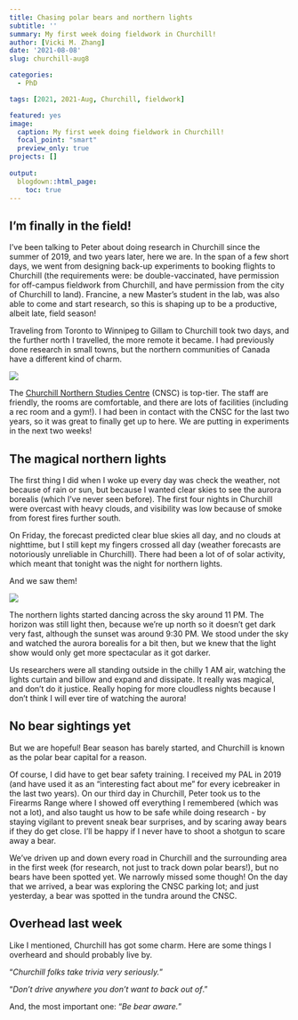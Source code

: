 ```yaml
---
title: Chasing polar bears and northern lights
subtitle: ''
summary: My first week doing fieldwork in Churchill!
author: [Vicki M. Zhang]
date: '2021-08-08'
slug: churchill-aug8

categories:
  - PhD

tags: [2021, 2021-Aug, Churchill, fieldwork]

featured: yes
image:
  caption: My first week doing fieldwork in Churchill!
  focal_point: "smart"
  preview_only: true
projects: []
  
output:
  blogdown::html_page:
    toc: true
---
```


## I'm finally in the field!

I've been talking to Peter about doing research in Churchill since the summer of 2019, and two years later, here we are. In the span of a few short days, we went from designing back-up experiments to booking flights to Churchill (the requirements were: be double-vaccinated, have permission for off-campus fieldwork from Churchill, and have permission from the city of Churchill to land). Francine, a new Master's student in the lab, was also able to come and start research, so this is shaping up to be a productive, albeit late, field season!

Traveling from Toronto to Winnipeg to Gillam to Churchill took two days, and the further north I travelled, the more remote it became. I had previously done research in small towns, but the northern communities of Canada have a different kind of charm.

![](plane.jpeg)


The [Churchill Northern Studies Centre](https://churchillscience.ca/) (CNSC) is top-tier. The staff are friendly, the rooms are comfortable, and there are lots of facilities (including a rec room and a gym!). I had been in contact with the CNSC for the last two years, so it was great to finally get up to here. We are putting in experiments in the next two weeks!

## The magical northern lights

The first thing I did when I woke up every day was check the weather, not because of rain or sun, but because I wanted clear skies to see the aurora borealis (which I've never seen before). The first four nights in Churchill were overcast with heavy clouds, and visibility was low because of smoke from forest fires further south.

On Friday, the forecast predicted clear blue skies all day, and no clouds at nighttime, but I still kept my fingers crossed all day (weather forecasts are notoriously unreliable in Churchill). There had been a lot of of solar activity, which meant that tonight was the night for northern lights.

And we saw them! 

![](lights1.jpeg)

The northern lights started dancing across the sky around 11 PM. The horizon was still light then, because we're up north so it doesn't get dark very fast, although the sunset was around 9:30 PM. We stood under the sky and watched the aurora borealis for a bit then, but we knew that the light show would only get more spectacular as it got darker.

Us researchers were all standing outside in the chilly 1 AM air, watching the lights curtain and billow and expand and dissipate. It really was magical, and don't do it justice. Really hoping for more cloudless nights because I don't think I will ever tire of watching the aurora!

## No bear sightings yet

But we are hopeful! Bear season has barely started, and Churchill is known as the polar bear capital for a reason.

Of course, I did have to get bear safety training. I received my PAL in 2019 (and have used it as an "interesting fact about me" for every icebreaker in the last two years). On our third day in Churchill, Peter took us to the Firearms Range where I showed off everything I remembered (which was not a lot), and also taught us how to be safe while doing research - by staying vigilant to prevent sneak bear surprises, and by scaring away bears if they do get close. I'll be happy if I never have to shoot a shotgun to scare away a bear.

We've driven up and down every road in Churchill and the surrounding area in the first week (for research, not just to track down polar bears!), but no bears have been spotted yet. We narrowly missed some though! On the day that we arrived, a bear was exploring the CNSC parking lot; and just yesterday, a bear was spotted in the tundra around the CNSC. 

## Overhead last week

Like I mentioned, Churchill has got some charm. Here are some things I overheard and should probably live by.

"_Churchill folks take trivia very seriously._"

"_Don't drive anywhere you don't want to back out of_."

And, the most important one: "_Be bear aware._"
